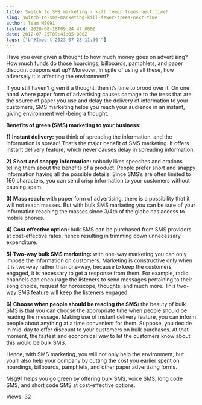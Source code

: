 ```yaml
---
title: Switch to SMS marketing - kill fewer trees next time!
slug: switch-to-sms-marketing-kill-fewer-trees-next-time
author: Team MSG91
lastmod: 2020-08-18T09:24:47.000Z
date: 2012-07-25T09:41:05.000Z
tags: ["b'#Import 2023-07-28 11:30'"]
---
```


Have you ever given a thought to how much money goes on advertising? How much funds do those hoardings, billboards, pamphlets, and paper discount coupons eat up? Moreover, in spite of using all these, how adversely it is affecting the environment?


If you still haven’t given it a thought, then it’s time to brood over it. On one hand where paper form of advertising causes damage to the tress that are the source of paper you use and delay the delivery of information to your customers, SMS marketing helps you reach your audience in an instant, giving environment well-being a thought.


**Benefits of green (SMS) marketing to your business:**


**1)** **Instant delivery:** you think of spreading the information, and the information is spread! That’s the major benefit of SMS marketing. It offers instant delivery feature, which never causes delay in spreading information.


**2)** **Short and snappy information:** nobody likes speeches and orations telling them about the benefits of a product. People prefer short and snappy information having all the possible details. Since SMS’s are often limited to 160 characters, you can send crisp information to your customers without causing spam.


**3)** **Mass reach:** with paper form of advertising, there is a possibility that it will not reach masses. But with bulk SMS marketing you can be sure of your information reaching the masses since 3/4th of the globe has access to mobile phones.


**4)** **Cost effective option:** bulk SMS can be purchased from SMS providers at cost-effective rates, hence resulting in trimming down unnecessary expenditure.


**5)** **Two-way bulk SMS marketing:** with one-way marketing you can only impose the information on customers. Marketing is constructive only when it is two-way rather than one-way, because to keep the customers engaged, it is necessary to get a response from them. For example, radio channels can encourage the listeners to send messages pertaining to their song choice, request for horoscope, thoughts, and much more. This two-way SMS feature will keep the listeners engaged.


**6)** **Choose when people should be reading the SMS:** the beauty of bulk SMS is that you can choose the appropriate time when people should be reading the message. Making use of instant delivery feature, you can inform people about anything at a time convenient for them. Suppose, you decide in mid-day to offer discount to your customers on bulk purchases. At that moment, the fastest and economical way to let the customers know about this would be bulk SMS.


Hence, with SMS marketing, you will not only help the environment, but you’ll also help your company by cutting the cost you earlier spent on hoardings, billboards, pamphlets, and other paper advertising forms.


Msg91 helps you go green by offering [bulk SMS](https://msg91.com), voice SMS, long code SMS, and short code SMS at cost-effective options.


 Views: 32


